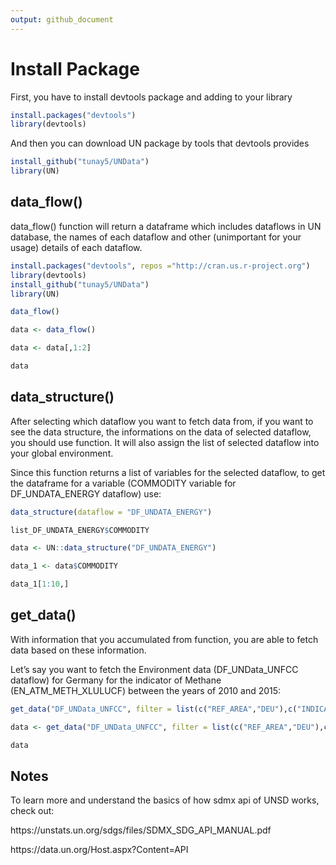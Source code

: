 ```yaml
---
output: github_document
---
```


# Install Package 
First, you have to install devtools package and adding to your library

```r
install.packages("devtools")
library(devtools)
```

And then you can download UN package by tools that devtools provides

```r
install_github("tunay5/UNData")
library(UN)
```

## data_flow()
data_flow() function will return a dataframe which includes dataflows in UN database, the names of each dataflow and other (unimportant for your usage) details of each dataflow.

```r
install.packages("devtools", repos ="http://cran.us.r-project.org")
library(devtools)
install_github("tunay5/UNData")
library(UN)
```
 
 
```r
data_flow()
```

```r
data <- data_flow()

data <- data[,1:2]

data
```

## data_structure()
After selecting which dataflow you want to fetch data from, if you want to see the data structure, the informations on the data of selected dataflow, you should use \code {data_structure()} function. It will also assign the list of selected dataflow into your global environment.

Since this function returns a list of variables for the selected dataflow, to get the dataframe for a variable (COMMODITY variable for DF_UNDATA_ENERGY dataflow) use:

```r
data_structure(dataflow = "DF_UNDATA_ENERGY")

list_DF_UNDATA_ENERGY$COMMODITY
```

```r
data <- UN::data_structure("DF_UNDATA_ENERGY")

data_1 <- data$COMMODITY

data_1[1:10,]
```

## get_data()

With information that you accumulated from \code {data_structure()} function, you are able to fetch data based on these information.

Let's say you want to fetch the Environment data (DF_UNData_UNFCC dataflow) for Germany for the indicator of Methane (EN_ATM_METH_XLULUCF) between the years of 2010 and 2015:

```r
get_data("DF_UNData_UNFCC", filter = list(c("REF_AREA","DEU"),c("INDICATOR", "EN_ATM_METH_XLULUCF")), start = 2010, end = 2015)

```

```r

data <- get_data("DF_UNData_UNFCC", filter = list(c("REF_AREA","DEU"),c("INDICATOR", "EN_ATM_METH_XLULUCF")), start = 2010, end = 2015)

```

```r
data
```

## Notes

To learn more and understand the basics of how sdmx api of UNSD works, check out:

https://unstats.un.org/sdgs/files/SDMX_SDG_API_MANUAL.pdf

https://data.un.org/Host.aspx?Content=API
